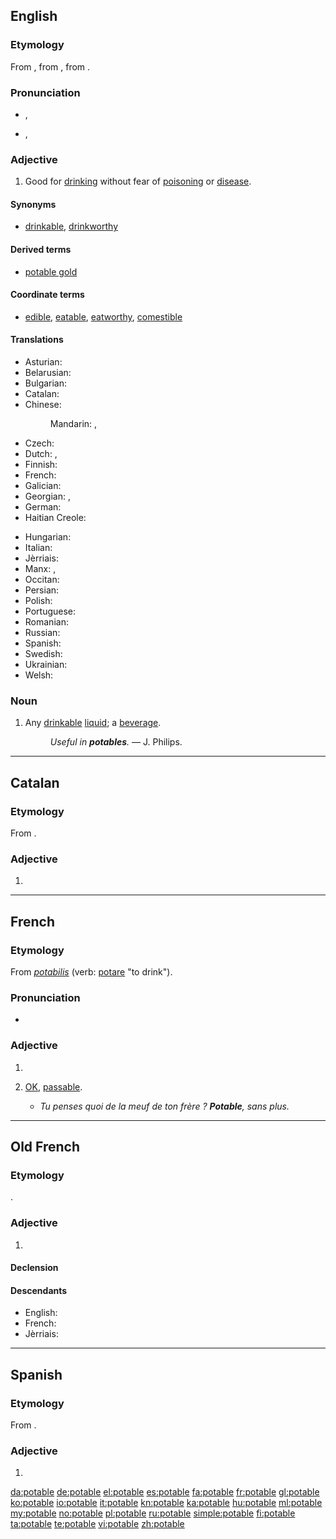 ==English==

===Etymology===
From {{etyl|fro|en}} {{term|potable|lang=fro}}, from {{etyl|la|en}} {{term|pōtābilis|lang=la}}, from {{term|pōtō||I drink|lang=la}}.

===Pronunciation===
* {{a|UK}} {{IPA|/ˈpəʊ.tə.bɫ/|/ˈpɒt.ə.bəl/}}, {{X-SAMPA|/"p@U.t@.b5/|/"pQt.@.b@l/}}
* {{a|US}} {{IPA|/ˈpoʊ.tə.bɫ/}}, {{X-SAMPA|/"poU.t@.b5/}}
<!-- *{{audio|en-us-potable.ogg|Audio (US)}} The audio is incorrectly pronounced -->

===Adjective===
{{en-adj}}

# Good for [[drink]]ing without fear of [[poison]]ing or [[disease]].

====Synonyms====
* {{sense|good for drinking}} [[drinkable]], [[drinkworthy]]

====Derived terms====
* [[potable gold]]

====Coordinate terms====
* [[edible]], [[eatable]], [[eatworthy]], [[comestible]]

====Translations====
{{trans-top|good for drinking}}
* Asturian: {{t|ast|potable}}
* Belarusian: {{t|be|пітны|tr=pítny|sc=Cyrl}}
* Bulgarian: {{t|bg|питеен|tr=piteen|sc=Cyrl}}
* Catalan: {{t|ca|potable}}
* Chinese:
*: Mandarin: {{t+|cmn|飲用|alt=可飲用的|tr=kě yǐnyòng de|sc=Hani}}, {{t|cmn|饮用|alt=可饮用的|tr=kě yǐnyòng de|sc=Hani}}
* Czech: {{t|cs|pitný}}
* Dutch: {{t|nl|drinkbaar}}, {{t|nl|drinkbare}}
* Finnish: {{t|fi|juomakelpoinen}}
* French: {{t+|fr|potable}}
* Galician: {{t+|gl|potable}}
* Georgian: {{t+|ka|სასმელი|sc=Geor}}, {{t|ka|სასმელად ვარგისი|sc=Geor}}
* German: {{t|de|trinkbar}}
* Haitian Creole: {{t|ht|potab}}
{{trans-mid}}
* Hungarian: {{t+|hu|iható}}
* Italian: {{t+|it|potabile}}
* Jèrriais: {{t|roa-jer|potabl'ye}}
* Manx: {{t|gv|iuoil}}, {{t|gv|yn-iu}}
* Occitan: {{t|oc|potable}}
* Persian: {{t+|fa|آشامیدنی|tr=âšâmidani|sc=fa-Arab}}
* Polish: {{t+|pl|pitny}}
* Portuguese: {{t|pt|potável}}
* Romanian: {{t|ro|potabil}}
* Russian: {{t+|ru|питьевой|tr=pitʹjevój|sc=Cyrl}}
* Spanish: {{t+|es|potable}}
* Swedish: {{t|sv|drickbar}}
* Ukrainian: {{t|uk|питний|tr=pýtnyj|sc=Cyrl}}
* Welsh: {{t|cy|yfadwy}}
{{trans-bottom}}

===Noun===
{{en-noun}}

# Any [[drinkable]] [[liquid]]; a [[beverage]].
#: ''Useful in '''potables'''.'' &mdash; J. Philips.

----

==Catalan==

===Etymology===
From {{etyl|la|ca}} {{term|pōtābilis|lang=la}}.

===Adjective===
{{ca-adj|mf}}

# {{l|en|potable}}

----

==French==

===Etymology===
From {{etyl|LL.|fr}} ''[[potabilis]]'' (verb: [[potare]] "to drink").

===Pronunciation===
* {{audio|Fr-potable.ogg|audio}}

===Adjective===
{{fr-adj|mf}}

# {{l|en|potable}}
# {{context|colloquial|lang=fr}} [[OK]], [[passable]].
#* ''Tu penses quoi de la meuf de ton frère ? '''Potable''', sans plus.''

----

==Old French==

===Etymology===
{{etyl|la|fro}} {{term|pōtābilis|lang=la}}.

===Adjective===
{{head|fro|adjective|g=m|g2=f}}

# {{l|en|potable}}

====Declension====
{{fro-decl-adj-mf}}

====Descendants====
* English: {{l/en|potable}}
* French: {{l/fr|potable}}
* Jèrriais: {{l|roa-jer|potabl'ye}}

----

==Spanish==

===Etymology===
From {{etyl|la|es}} {{term|pōtābilis|lang=la}}.

===Adjective===
{{es-adj}}

# {{l|en|potable}}

[[da:potable]]
[[de:potable]]
[[el:potable]]
[[es:potable]]
[[fa:potable]]
[[fr:potable]]
[[gl:potable]]
[[ko:potable]]
[[io:potable]]
[[it:potable]]
[[kn:potable]]
[[ka:potable]]
[[hu:potable]]
[[ml:potable]]
[[my:potable]]
[[no:potable]]
[[pl:potable]]
[[ru:potable]]
[[simple:potable]]
[[fi:potable]]
[[ta:potable]]
[[te:potable]]
[[vi:potable]]
[[zh:potable]]